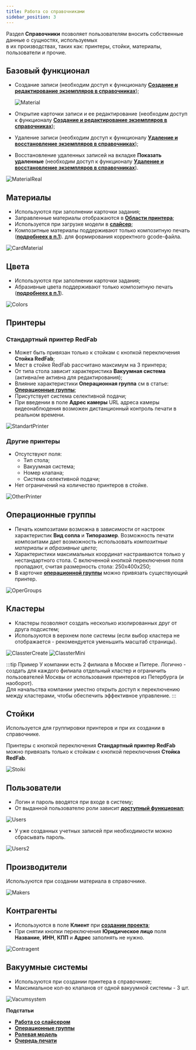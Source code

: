 ```yaml
---
title: Работа со справочниками
sidebar_position: 3
---
```

Раздел **Справочники** позволяет пользователям вносить собственные данные о сущностях, используемых\
в их производствах, таких как: принтеры, стойки, материалы, пользователи и прочие.

## Базовый функционал 

- Создание записи (необходим доступ к функционалу 
[**Создание и редактирование экземпляров в справочниках**](/docs/StartWithMES/RoleModel#доступ-к-функционалу));
  
  ![Material](./img/Material.png)

- Открытие карточки записи и ее редактирование (необходим доступ к функционалу 
[**Создание и редактирование экземпляров в справочниках**](/docs/StartWithMES/RoleModel#доступ-к-функционалу));
- Удаление записи (необходим доступ к функционалу 
[**Удаление и восстановление экземпляров в справочниках**](/docs/StartWithMES/RoleModel#доступ-к-функционалу));
- Восстановление удаленных записей на вкладке **Показать удаленные** (необходим доступ к функционалу 
[**Удаление и восстановление экземпляров в справочниках**](/docs/StartWithMES/RoleModel#доступ-к-функционалу)).

![MaterialReal](./img/MaterialReal.png)

## Материалы 

- Используются при заполнении карточки задания;
- Заправленные материалы отображаются в [**Области принтера**](/docs/StartWithMES/PrinterArea);
- Используется при загрузке модели в [**слайсер**](/docs/Slicer/);
- Композитные материалы поддерживают только композитную печать ([**подробнеех в п.1**](/docs/WorkingWithReferenceBooks#операционные-группы)).
для формирования корректного gcode-файла.

![CardMaterial](./img/CardMaterial.png)

## Цвета 

- Используются при заполнении карточки задания;
- Абразивные цвета поддерживают только композитную печать ([**подробнеех в п.1**](/docs/WorkingWithReferenceBooks#операционные-группы)).

![Colors](./img/Colors.png)

## Принтеры 

### Стандартный принтер RedFab 

- Может быть привязан только к стойкам с кнопкой переключения **Стойка RedFab**;
- Мест в стойке RedFab рассчитано максимум на 3 принтера;
- От типа стола зависит характеристика **Вакуумная система** (активна/не активна для редактирования);
- Влияние характеристики **Операционная группа** см в статье: [**Операционные группы**](/docs/StartWithMES/PrintQueue/PrintQueueRules/OperationalGroups);
- Присутствует система селективной подачи;
- При введении в поле **Адрес камеры** URL адреса камеры видеонаблюдения возможен дистанционный
 контроль печати в реальном времени.

![StandartPrinter](./img/StandartPrinter.png)

### Другие принтеры

- Отсутствуют поля:
  - Тип стола;
  - Вакуумная система;
  - Номер клапана;
  - Система селективной подачи;
- Нет ограничений на количество принтеров в стойке.

![OtherPrinter](./img/OtherPrinter.png)

## Операционные группы 

- Печать композитами возможна в зависимости от настроек характеристик **Вид сопла** и **Типоразмер**.
 Возможность печати композитами дает возможность использовать *композитные материалы* 
 и *абразивные цвета*;
- Характеристики максимальных координат настраиваются только у нестандартного стола. С включенной
кнопкой переключения поля пропадают, считая размерность стола: 250х400х250;
- В карточке [**операционной группы**](/docs/StartWithMES/PrintQueue/PrintQueueRules/OperationalGroups)
можно привязать существующий принтер.

![OperGroups](./img/OperGroups.png)

## Кластеры 

- Кластеры позволяют создать несколько изолированных друг от друга подсистем;
- Используются в верхнем поле системы (если выбор кластера не отображается - рекомендуется уменьшить масштаб 
страницы).

![ClassterCreate](./img/ClassterCreate.png)
![ClassterMini](./img/ClassterMini.png)

:::tip Пример
      У компании есть 2 филиала в Москве и Питере. Логично - создать для каждого филиала отдельный 
      кластер и ограничить пользователей Москвы от использования принтеров из Петербурга (и наоборот).\
      Для начальства компании уместно открыть доступ к переключению между кластерами, чтобы обеспечить 
      эффективное управление.
:::

## Стойки 

Используется для группировки принтеров и при их создании в справочнике.

Принтеры с кнопкой переключения **Стандартный принтер RedFab** можно привязать только к стойкам с кнопкой переключения
 **Стойка RedFab**.

![Stoiki](./img/Stoiki.png)

## Пользователи 

- Логин и пароль вводятся при входе в систему;
- От выданной пользователю роли зависит [**доступный функционал**](/docs/StartWithMES/RoleModel);

![Users](./img/Users.png)

- У уже созданных учетных записей при необходимости можно сбрасывать пароль.

![Users2](./img/Users2.png)

## Производители 

Используются при создании материала в справочнике.

![Makers](./img/Makers.png)

## Контрагенты 

- Используются в поле **Клиент** при [**создании проекта**](/docs/StartWithMES/PrintQueue/#проекты);
- При снятии кнопки переключения **Юридическое лицо** поля **Название**, **ИНН**, **КПП** и **Адрес** 
заполнять не нужно.

![Contragent](./img/Contragent.png)

## Вакуумные системы 

- Используются при создании принтера в справочнике;
- Максимальное кол-во клапанов от одной вакуумной системы - 3 шт.

![Vacumsystem](./img/Vacumsystem.png)

**Подстатьи**
- [**Работа со слайсером**](https://mes-docs.onrender.com/docs/Slicer/)
- [**Операционные группы**](https://mes-docs.onrender.com/docs/StartWithMES/PrintQueue/PrintQueueRules/OperationalGroups)
- [**Ролевая модель**](https://mes-docs.onrender.com/docs/StartWithMES/RoleModel)
- [**Очередь печати**](https://mes-docs.onrender.com/docs/StartWithMES/PrintQueue/)
